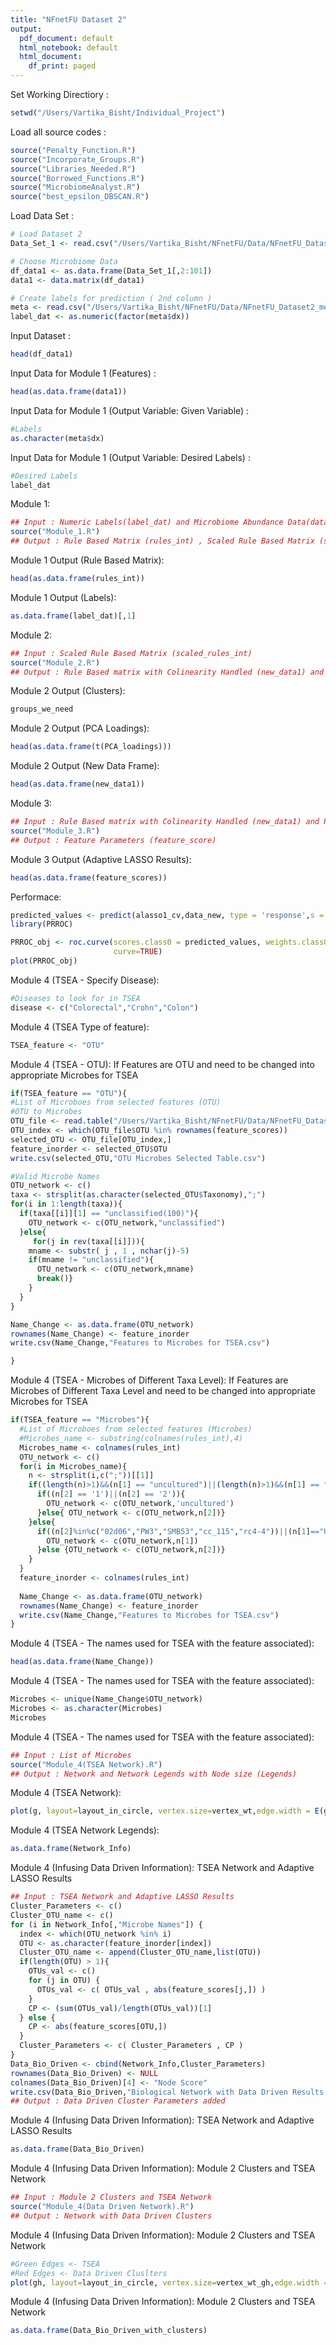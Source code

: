 ```yaml
---
title: "NFnetFU Dataset 2"
output:
  pdf_document: default
  html_notebook: default
  html_document:
    df_print: paged
---
```


Set Working Directiory :
```r
setwd("/Users/Vartika_Bisht/Individual_Project")
```

Load all source codes :
```r
source("Penalty_Function.R")
source("Incorporate_Groups.R")
source("Libraries_Needed.R")
source("Borrowed_Functions.R")
source("MicrobiomeAnalyst.R")
source("best_epsilon_DBSCAN.R")
```

Load Data Set :
```r
# Load Dataset 2
Data_Set_1 <- read.csv("/Users/Vartika_Bisht/NFnetFU/Data/NFnetFU_Dataset2_OTU_abundance(top 100).csv")

# Choose Microbiome Data
df_data1 <- as.data.frame(Data_Set_1[,2:101])
data1 <- data.matrix(df_data1)

# Create labels for prediction ( 2nd column )
meta <- read.csv("/Users/Vartika_Bisht/NFnetFU/Data/NFnetFU_Dataset2_metadata.csv")
label_dat <- as.numeric(factor(meta$dx))

```

Input Dataset :
```r
head(df_data1)
```

Input Data for Module 1 (Features) :
```r
head(as.data.frame(data1))
```

Input Data for Module 1 (Output Variable: Given Variable) :
```r
#Labels
as.character(meta$dx)
```

Input Data for Module 1 (Output Variable: Desired Labels) :
```r
#Desired Labels
label_dat
```

Module 1:
```r
## Input : Numeric Labels(label_dat) and Microbiome Abundance Data(data1)
source("Module_1.R")
## Output : Rule Based Matrix (rules_int) , Scaled Rule Based Matrix (scaled_rules_int) and Labels (label_dat)
```

Module 1 Output (Rule Based Matrix):
```r
head(as.data.frame(rules_int))
```

Module 1 Output (Labels):
```r
as.data.frame(label_dat)[,1]
```

Module 2:
```r
## Input : Scaled Rule Based Matrix (scaled_rules_int)
source("Module_2.R")
## Output : Rule Based matrix with Colinearity Handled (new_data1) and PCA Loadings used to combine groups (PCA_loadings) 
```

Module 2 Output (Clusters):
```r
groups_we_need
```

Module 2 Output (PCA Loadings):
```r
head(as.data.frame(t(PCA_loadings)))
```

Module 2 Output (New Data Frame):
```r
head(as.data.frame(new_data1))
```

Module 3:
```r
## Input : Rule Based matrix with Colinearity Handled (new_data1) and PCA Loadings used to combine groups (PCA_loadings) 
source("Module_3.R")
## Output : Feature Parameters (feature_score)
```

Module 3 Output (Adaptive LASSO Results):
```r
head(as.data.frame(feature_scores))
```

Performace:
```r
predicted_values <- predict(alasso1_cv,data_new, type = 'response',s = alasso1_cv$lambda.min)
library(PRROC)

PRROC_obj <- roc.curve(scores.class0 = predicted_values, weights.class0=label_dat,
                       curve=TRUE)
plot(PRROC_obj)
```


Module 4 (TSEA - Specify Disease):
```r
#Diseases to look for in TSEA
disease <- c("Colorectal","Crohn","Colon")
```

Module 4 (TSEA Type of feature):
```r
TSEA_feature <- "OTU"
```


Module 4 (TSEA - OTU):
If Features are OTU and need to be changed into appropriate Microbes for TSEA
```r
if(TSEA_feature == "OTU"){
#List of Microboes from selected features (OTU)
#OTU to Microbes
OTU_file <- read.table("/Users/Vartika_Bisht/NFnetFU/Data/NFnetFU_Dataset2_taxanomy.csv", header = 1)
OTU_index <- which(OTU_file$OTU %in% rownames(feature_scores))
selected_OTU <- OTU_file[OTU_index,]
feature_inorder <- selected_OTU$OTU
write.csv(selected_OTU,"OTU Microbes Selected Table.csv")

#Valid Microbe Names
OTU_network <- c()
taxa <- strsplit(as.character(selected_OTU$Taxonomy),";")
for(i in 1:length(taxa)){
  if(taxa[[i]][1] == "unclassified(100)"){
    OTU_network <- c(OTU_network,"unclassified")
  }else{
     for(j in rev(taxa[[i]])){
    mname <- substr( j , 1 , nchar(j)-5)
    if(mname != "unclassified"){
      OTU_network <- c(OTU_network,mname)
      break()}
    }
  }
}

Name_Change <- as.data.frame(OTU_network)
rownames(Name_Change) <- feature_inorder
write.csv(Name_Change,"Features to Microbes for TSEA.csv")

}

```

Module 4 (TSEA - Microbes of Different Taxa Level):
If Features are Microbes of Different Taxa Level and need to be changed into appropriate Microbes for TSEA
```r
if(TSEA_feature == "Microbes"){
  #List of Microboes from selected features (Microbes)
  #Microbes_name <- substring(colnames(rules_int),4)
  Microbes_name <- colnames(rules_int)
  OTU_network <- c()
  for(i in Microbes_name){
    n <- strsplit(i,c(";"))[[1]]
    if((length(n)>1)&&(n[1] == "uncultured")||(length(n)>1)&&(n[1] == "X")){
      if((n[2] == '1')||(n[2] == '2')){
        OTU_network <- c(OTU_network,'uncultured')
      }else{ OTU_network <- c(OTU_network,n[2])}
    }else{
      if((n[2]%in%c("02d06","PW3","SMB53","cc_115","rc4-4"))||(n[1]=="Unclassified_Genus")){
        OTU_network <- c(OTU_network,n[1])
      }else {OTU_network <- c(OTU_network,n[2])}
    }
  }
  feature_inorder <- colnames(rules_int)
  
  Name_Change <- as.data.frame(OTU_network)
  rownames(Name_Change) <- feature_inorder
  write.csv(Name_Change,"Features to Microbes for TSEA.csv")
}
```

Module 4 (TSEA - The names used for TSEA with the feature associated):
```r
head(as.data.frame(Name_Change))
```

Module 4 (TSEA - The names used for TSEA with the feature associated):
```r
Microbes <- unique(Name_Change$OTU_network)
Microbes <- as.character(Microbes)
Microbes
```

Module 4 (TSEA - The names used for TSEA with the feature associated):
```r
## Input : List of Microbes
source("Module_4(TSEA Network).R")
## Output : Network and Network Legends with Node size (Legends)
```

Module 4 (TSEA Network):
```r
plot(g, layout=layout_in_circle, vertex.size=vertex_wt,edge.width = E(g)$weight)
```

Module 4 (TSEA Network Legends):
```r
as.data.frame(Network_Info)
```

Module 4 (Infusing Data Driven Information):
TSEA Network and Adaptive LASSO Results
```r
## Input : TSEA Network and Adaptive LASSO Results
Cluster_Parameters <- c()
Cluster_OTU_name <- c()
for (i in Network_Info[,"Microbe Names"]) {
  index <- which(OTU_network %in% i)
  OTU <- as.character(feature_inorder[index])
  Cluster_OTU_name <- append(Cluster_OTU_name,list(OTU))
  if(length(OTU) > 1){
    OTUs_val <- c()
    for (j in OTU) {
      OTUs_val <- c( OTUs_val , abs(feature_scores[j,]) )
    }
    CP <- (sum(OTUs_val)/length(OTUs_val))[1]
  } else {
    CP <- abs(feature_scores[OTU,])
  }
  Cluster_Parameters <- c( Cluster_Parameters , CP )
}
Data_Bio_Driven <- cbind(Network_Info,Cluster_Parameters)
rownames(Data_Bio_Driven) <- NULL
colnames(Data_Bio_Driven)[4] <- "Node Score"
write.csv(Data_Bio_Driven,"Biological Network with Data Driven Results fused.csv")
## Output : Data Driven Cluster Parameters added

```

Module 4 (Infusing Data Driven Information):
TSEA Network and Adaptive LASSO Results
```r
as.data.frame(Data_Bio_Driven)
```

Module 4 (Infusing Data Driven Information):
Module 2 Clusters and TSEA Network
```r
## Input : Module 2 Clusters and TSEA Network
source("Module_4(Data Driven Network).R")
## Output : Network with Data Driven Clusters
```

Module 4 (Infusing Data Driven Information):
Module 2 Clusters and TSEA Network
```r
#Green Edges <- TSEA
#Red Edges <- Data Driven Cluslters
plot(gh, layout=layout_in_circle, vertex.size=vertex_wt_gh,edge.width = E(gh)$weight,edge.color=col_edges)
```

Module 4 (Infusing Data Driven Information):
Module 2 Clusters and TSEA Network
```r
as.data.frame(Data_Bio_Driven_with_clusters)
```









